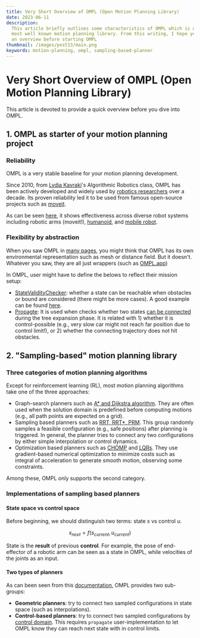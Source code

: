 ```yaml
---
title: Very Short Overview of OMPL (Open Motion Planning Library)
date: 2023-06-11
description:
  This article briefly outlines some characteristics of OMPL which is one of the
  most well known motion planning library. From this writing, I hope you can get
  an overview before starting OMPL
thumbnail: /images/post13/main.png
keywords: motion-planning, ompl, sampling-based-planner
---
```



# Very Short Overview of OMPL (Open Motion Planning Library)

<Frontmatter />

This article is devoted to provide a quick overview before you dive into OMPL.

## 1. OMPL as starter of your motion planning project

### Reliability

OMPL is a very stable baseline for your motion planning development.

Since 2010, from [Lydia Kavraki](https://www.cs.rice.edu/~kavraki/)'s
Algorithmic Robotics class, OMPL has been actively developed and widely used by
[robotics researchers](https://ompl.kavrakilab.org/integration.html) over a
decade. Its proven reliability led it to be used from famous open-source
projects such as [moveit](https://moveit.ros.org/).

As can be seen [here](https://ompl.kavrakilab.org/gallery.html), it shows
effectiveness across diverse robot systems including robotic arms (moveit!),
[humanoid](https://www.youtube.com/watch?v=AZQY_QOX0Pw&t=1s), and
[mobile robot](https://morse-simulator.github.io/).

### Flexibility by abstraction

When you saw OMPL in [many pages](https://ompl.kavrakilab.org/gui.html), you
might think that OMPL has its own environmental representation such as mesh or
distance field. But it doesn't. Whatever you saw, they are all just wrappers
(such as [OMPL.app](https://github.com/ompl/omplapp))

In OMPL, user might have to define the belows to reflect their mission setup:

- [StateValidityChecker](https://github.com/ompl/ompl/blob/main/src/ompl/base/StateValidityChecker.h):
  whether a state can be reachable when obstacles or bound are considered (there
  might be more cases). A good example can be found
  [here](https://github.com/ompl/ompl/blob/e65099390abf83ea289134e275235f3cbc06b7e5/demos/OptimalPlanning.cpp#L104).
- [Propagte](https://github.com/ompl/ompl/blob/e65099390abf83ea289134e275235f3cbc06b7e5/demos/RigidBodyPlanningWithControls.cpp#L96):
  It is used when checks whether two states
  [can be connected](https://github.com/ompl/ompl/blob/main/src/ompl/base/MotionValidator.h)
  during the tree expansion phase. It is related with 1) whether it is
  control-possible (e.g., very slow car might not reach far position due to
  control limit!), or 2) whether the connecting trajectory does not hit
  obstacles.

## 2. "Sampling-based" motion planning library

### Three categories of motion planning algorithms

Except for reinforcement learning (RL), most motion planning algorithms take one
of the three approaches:

- Graph-search planners such as
  [A\* and Dijkstra algorithm](https://iopscience.iop.org/article/10.1088/1742-6596/1566/1/012061/pdf).
  They are often used when the solution domain is predefined before computing
  motions (e.g., all path points are expected on a grid).
- Sampling based planners such as
  [RRT, RRT\*, PRM](https://www.youtube.com/watch?v=gP6MRe_IHFo). This group
  randomly samples a feasible configuration (e.g., safe positions) after
  planning is triggered. In general, the planner tries to connect any two
  configurations by either simple interpolation or control dynamics.
- Optimization based planners such as
  [CHOMP](https://ros-planning.github.io/moveit_tutorials/doc/chomp_planner/chomp_planner_tutorial.html)
  and [LQRs](https://en.wikipedia.org/wiki/Optimal_control). They use
  gradient-based numerical optimization to minimize costs such as integral of
  acceleration to generate smooth motion, observing some constraints.

Among these, OMPL only supports the second category.

### Implementations of sampling based planners

#### State space vs control space

Before beginning, we should distinguish two terms: state $s$ vs control $u$.

$$ s_{next} = f(s_{current}, u_{current}) $$

State is the **result** of previous **control**. 
For example, the pose of end-effector of a robotic arm can be seen as a state in OMPL, 
while velocities of the joints as an input.

#### Two types of planners

As can been seen from this
[documentation](https://ompl.kavrakilab.org/planners.html), OMPL provides two
sub-groups:

- **Geometric planners**: try to connect two sampled configurations in state space (such as interpolations).
- **Control-based planners**: 
try to connect two sampled configurations by [control domain](https://github.com/ompl/ompl/blob/e65099390abf83ea289134e275235f3cbc06b7e5/demos/RigidBodyPlanningWithControls.cpp#LL141C39-L141C39).
This requires `propagate` user-implementation to let OMPL know they can reach next state with in control limits.